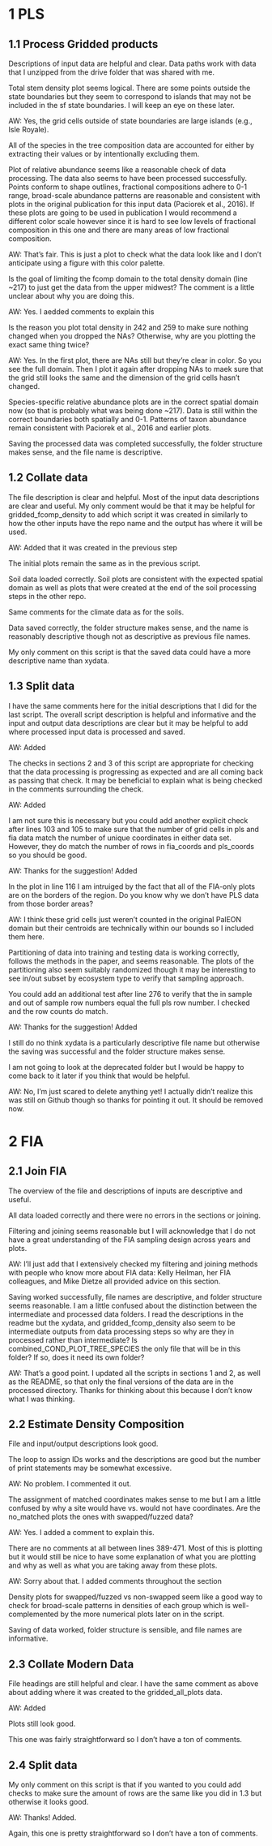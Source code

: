 # 1 PLS

## 1.1 Process Gridded products

Descriptions of input data are helpful and clear. Data paths work with data that I unzipped from the drive folder that was shared with me. 

Total stem density plot seems logical. There are some points outside the state boundaries but they seem to correspond to islands that may not be included in the sf state boundaries. I will keep an eye on these later. 

AW: Yes, the grid cells outside of state boundaries are large islands (e.g., Isle Royale).

All of the species in the tree composition data are accounted for either by extracting their values or by intentionally excluding them. 

Plot of relative abundance seems like a reasonable check of data processing. The data also seems to have been processed successfully. Points conform to shape outlines, fractional compositions adhere to 0-1 range, broad-scale abundance patterns are reasonable and consistent with plots in the original publication for this input data (Paciorek et al., 2016). If these plots are going to be used in publication I would recommend a different color scale however since it is hard to see low levels of fractional composition in this one and there are many areas of low fractional composition. 

AW: That's fair. This is just a plot to check what the  data look like and I don't anticipate using a figure with this color palette.

Is the goal of limiting the fcomp domain to the total density domain (line ~217) to just get the data from the upper midwest? The comment is a little unclear about why you are doing this. 

AW: Yes. I aedded comments to explain this

Is the reason you plot total density in 242 and 259 to make sure nothing changed when you dropped the NAs? Otherwise, why are you plotting the exact same thing twice?

AW: Yes. In the first plot, there are NAs still but they're clear in color. So you see the full domain. Then I plot it again after dropping NAs to maek sure that the grid still looks the same and the dimension of the grid
cells hasn't changed.

Species-specific relative abundance plots are in the correct spatial domain now (so that is probably what was being done ~217). Data is still within the correct boundaries both spatially and 0-1. Patterns of taxon abundance remain consistent with Paciorek et al., 2016 and earlier plots. 

Saving the processed data was completed successfully, the folder structure makes sense, and the file name is descriptive. 

## 1.2 Collate data

The file description is clear and helpful. Most of the input data descriptions are clear and useful. My only comment would be that it may be helpful for gridded_fcomp_density to add which script it was created in similarly to how the other inputs have the repo name and the output has where it will be used. 

AW: Added that it was created in the previous step

The initial plots remain the same as in the previous script. 

Soil data loaded correctly. Soil plots are consistent with the expected spatial domain as well as plots that were created at the end of the soil processing steps in the other repo. 

Same comments for the climate data as for the soils. 

Data saved correctly, the folder structure makes sense, and the name is reasonably descriptive though not as descriptive as previous file names. 

My only comment on this script is that the saved data could have a more descriptive name than xydata. 

## 1.3 Split data

I have the same comments here for the initial descriptions that I did for the last script. The overall script description is helpful and informative and the input and output data descriptions are clear but it may be helpful to add where processed input data is processed and saved. 

AW: Added

The checks in sections 2 and 3 of this script are appropriate for checking that the data processing is progressing as expected and are all coming back as passing that check. It may be beneficial to explain what is being checked in the comments surrounding the check. 

AW: Added

I am not sure this is necessary but you could add another explicit check after lines 103 and 105 to make sure that the number of grid cells in pls and fia data match the number of unique coordinates in either data set. However, they do match the number of rows in fia_coords and pls_coords so you should be good. 

AW: Thanks for the suggestion! Added

In the plot in line 116 I am intruiged by the fact that all of the FIA-only plots are on the borders of the region. Do you know why we don't have PLS data from those border areas?

AW: I think these grid cells just weren't counted in the original PalEON domain but their centroids are technically within our bounds so I included them here.

Partitioning of data into training and testing data is working correctly, follows the methods in the paper, and seems reasonable. The plots of the partitioning also seem suitably randomized though it may be interesting to see in/out subset by ecosystem type to verify that sampling approach. 

You could add an additional test after line 276 to verify that the in sample and out of sample row numbers equal the full pls row number. I checked and the row counts do match. 

AW: Thanks for the suggestion! Added

I still do no think xydata is a particularly descriptive file name but otherwise the saving was successful and the folder structure makes sense. 

I am not going to look at the deprecated folder but I would be happy to come back to it later if you think that would be helpful. 

AW: No, I'm just scared to delete anything yet! I actually didn't realize this was still on Github though so thanks for pointing it out. It should be removed now.

# 2 FIA

## 2.1 Join FIA

The overview of the file and descriptions of inputs are descriptive and useful. 

All data loaded correctly and there were no errors in the sections or joining. 

Filtering and joining seems reasonable but I will acknowledge that I do not have a great understanding of the FIA sampling design across years and plots.

AW: I'll just add that I extensively checked my filtering and joining methods with people who know more about FIA data: Kelly Heilman, her FIA colleagues, and Mike Dietze all provided advice on this section.

Saving worked successfully, file names are descriptive, and folder structure seems reasonable. I am a little confused about the distinction between the intermediate and processed data folders. I read the descriptions in the readme but the xydata, and gridded_fcomp_density also seem to be intermediate outputs from data processing steps so why are they in processed rather than intermediate? Is combined_COND_PLOT_TREE_SPECIES the only file that will be in this folder? If so, does it need its own folder?

AW: That's a good point. I updated all the scripts in sections 1 and 2, as well as the README, so that only the final versions of the data are in the processed directory. Thanks for thinking about this because I don't know what I was thinking.

## 2.2 Estimate Density Composition

File and input/output descriptions look good. 

The loop to assign IDs works and the descriptions are good but the number of print statements may be somewhat excessive. 

AW: No problem. I commented it out.

The assignment of matched coordinates makes sense to me but I am a little confused by why a site would have vs. would not have coordinates. Are the no_matched plots the ones with swapped/fuzzed data?

AW: Yes. I added a comment to explain this.

There are no comments at all between lines 389-471. Most of this is plotting but it would still be nice to have some explanation of what you are plotting and why as well as what you are taking away from these plots. 

AW: Sorry about that. I added comments throughout the section

Density plots for swapped/fuzzed vs non-swapped seem like a good way to check for broad-scale patterns in densities of each group which is well-complemented by the more numerical plots later on in the script.

Saving of data worked, folder structure is sensible, and file names are informative. 

## 2.3 Collate Modern Data

File headings are still helpful and clear. I have the same comment as above about adding where it was created to the gridded_all_plots data. 

AW: Added

Plots still look good. 

This one was fairly straightforward so I don't have a ton of comments. 

## 2.4 Split data

My only comment on this script is that if you wanted to you could add checks to make sure the amount of rows are the same like you did in 1.3 but otherwise it looks good. 

AW: Thanks! Added.

Again, this one is pretty straightforward so I don't have a ton of comments. 
